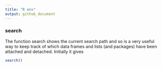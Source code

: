 ```yaml
---
title: "R env"
output: github_document
---
```



### search

The function search shows the current search path and so is a very useful way to keep track of which data frames and lists (and packages) have been attached and detached. Initially it gives

```r
search()
```

